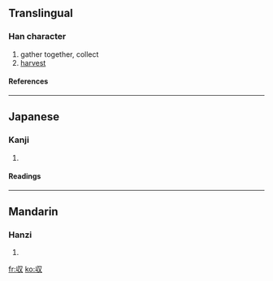 {{see|收}}

==Translingual==
===Han character===
{{Han char|rn=29|rad=又|as=02|sn=4|four=|canj=女中水 (VLE)}}
# gather together, collect
# [[harvest]]
====References====
{{Han ref|kx=0165.210|dkj=03128|dj=0376.010|hdz=10393.030|uh=53CE|ud=21454}}
----
==Japanese==
===Kanji===
{{ja-kanji|grade=|rs=又02}}
# {{defn|Japanese}} 
====Readings====
{{ja-readings|on=[[しゅう]] (shū)|kun=[[おさめる]] (osameru), [[おさまる]] (osamaru)}}
----
==Mandarin==
===Hanzi===
{{cmn-hanzi|pin=[[bō]] (bo1), [[fǎ]] (fa3), [[fà]] (fa4), [[shōu]] (shou1)|wg=po<sup>1</sup>, fa<sup>3</sup>, fa<sup>4</sup>, shou<sup>1</sup>}}
# {{defn|Mandarin}}

[[fr:収]]
[[ko:収]]